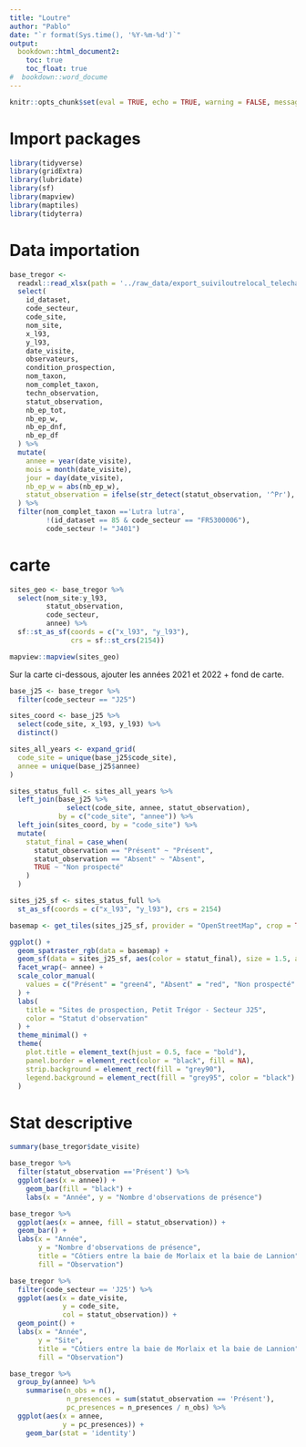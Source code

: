 ```yaml
---
title: "Loutre"
author: "Pablo"
date: "`r format(Sys.time(), '%Y-%m-%d')`"
output:
  bookdown::html_document2:
    toc: true
    toc_float: true
#  bookdown::word_docume
---
```


```r
knitr::opts_chunk$set(eval = TRUE, echo = TRUE, warning = FALSE, message = FALSE)
```

# Import packages

```r
library(tidyverse)
library(gridExtra)
library(lubridate)
library(sf)
library(mapview)
library(maptiles)
library(tidyterra)
```

# Data importation

```r
base_tregor <-
  readxl::read_xlsx(path = '../raw_data/export_suiviloutrelocal_telecharger_csv_2025_04_03_10h58m17.xlsx') %>%
  select(
    id_dataset,
    code_secteur,
    code_site,
    nom_site,
    x_l93,
    y_l93,
    date_visite,
    observateurs,
    condition_prospection,
    nom_taxon,
    nom_complet_taxon,
    techn_observation,
    statut_observation,
    nb_ep_tot,
    nb_ep_w,
    nb_ep_dnf,
    nb_ep_df
  ) %>%
  mutate(
    annee = year(date_visite),
    mois = month(date_visite),
    jour = day(date_visite),
    nb_ep_w = abs(nb_ep_w),
    statut_observation = ifelse(str_detect(statut_observation, '^Pr'), yes = 'Présent', no = 'Absent')
  ) %>% 
  filter(nom_complet_taxon =='Lutra lutra',
         !(id_dataset == 85 & code_secteur == "FR5300006"),
         code_secteur != "J401")
```

# carte

```r
sites_geo <- base_tregor %>% 
  select(nom_site:y_l93,
         statut_observation,
         code_secteur,
         annee) %>% 
  sf::st_as_sf(coords = c("x_l93", "y_l93"),
               crs = sf::st_crs(2154))

mapview::mapview(sites_geo)
```

Sur la carte ci-dessous, ajouter les années 2021 et 2022 + fond de carte. 

```r

base_j25 <- base_tregor %>%
  filter(code_secteur == "J25")

sites_coord <- base_j25 %>%
  select(code_site, x_l93, y_l93) %>%
  distinct()

sites_all_years <- expand_grid(
  code_site = unique(base_j25$code_site),
  annee = unique(base_j25$annee)
)

sites_status_full <- sites_all_years %>%
  left_join(base_j25 %>% 
              select(code_site, annee, statut_observation),
            by = c("code_site", "annee")) %>%
  left_join(sites_coord, by = "code_site") %>%
  mutate(
    statut_final = case_when(
      statut_observation == "Présent" ~ "Présent",
      statut_observation == "Absent" ~ "Absent",
      TRUE ~ "Non prospecté"
    )
  )

sites_j25_sf <- sites_status_full %>%
  st_as_sf(coords = c("x_l93", "y_l93"), crs = 2154)

basemap <- get_tiles(sites_j25_sf, provider = "OpenStreetMap", crop = TRUE, zoom = 12)

ggplot() +
  geom_spatraster_rgb(data = basemap) +
  geom_sf(data = sites_j25_sf, aes(color = statut_final), size = 1.5, alpha = 0.9) +
  facet_wrap(~ annee) +
  scale_color_manual(
    values = c("Présent" = "green4", "Absent" = "red", "Non prospecté" = "grey20")
  ) +
  labs(
    title = "Sites de prospection, Petit Trégor - Secteur J25",
    color = "Statut d'observation"
  ) +
  theme_minimal() +
  theme(
    plot.title = element_text(hjust = 0.5, face = "bold"),
    panel.border = element_rect(color = "black", fill = NA),
    strip.background = element_rect(fill = "grey90"),
    legend.background = element_rect(fill = "grey95", color = "black")
  )

```

# Stat descriptive


```r
summary(base_tregor$date_visite)
```


```r
base_tregor %>% 
  filter(statut_observation =='Présent') %>% 
  ggplot(aes(x = annee)) +
    geom_bar(fill = "black") +
    labs(x = "Année", y = "Nombre d'observations de présence")
```


```r
base_tregor %>% 
  ggplot(aes(x = annee, fill = statut_observation)) +
  geom_bar() +
  labs(x = "Année",
       y = "Nombre d'observations de présence",
       title = "Côtiers entre la baie de Morlaix et la baie de Lannion",
       fill = "Observation")

base_tregor %>% 
  filter(code_secteur == 'J25') %>% 
  ggplot(aes(x = date_visite,
             y = code_site,
             col = statut_observation)) +
  geom_point() +
  labs(x = "Année",
       y = "Site",
       title = "Côtiers entre la baie de Morlaix et la baie de Lannion",
       fill = "Observation") 
```


```r
base_tregor %>% 
  group_by(annee) %>% 
    summarise(n_obs = n(),
              n_presences = sum(statut_observation == 'Présent'),
              pc_presences = n_presences / n_obs) %>% 
  ggplot(aes(x = annee,
             y = pc_presences)) +
    geom_bar(stat = 'identity')
```


